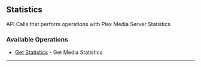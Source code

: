 
## Statistics
API Calls that perform operations with Plex Media Server Statistics


### Available Operations

* [Get Statistics](/typescript/statistics/get_statistics) - Get Media Statistics

---
<GetStatistics />
